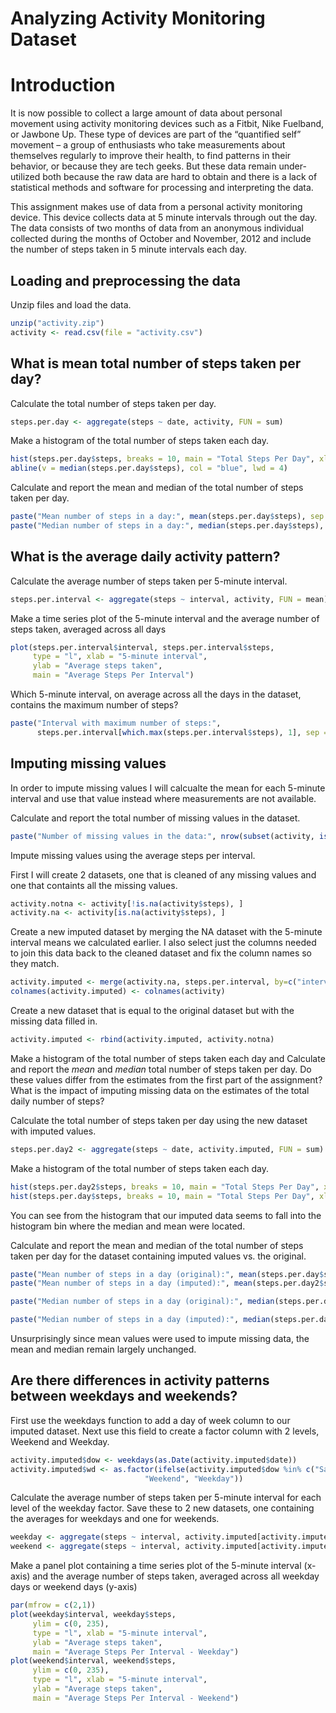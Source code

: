 Analyzing Activity Monitoring Dataset
=========================

# Introduction

It is now possible to collect a large amount of data about personal movement using activity monitoring devices such as a Fitbit, Nike Fuelband, or Jawbone Up. These type of devices are part of the “quantified self” movement – a group of enthusiasts who take measurements about themselves regularly to improve their health, to find patterns in their behavior, or because they are tech geeks. But these data remain under-utilized both because the raw data are hard to obtain and there is a lack of statistical methods and software for processing and interpreting the data.  

This assignment makes use of data from a personal activity monitoring device. This device collects data at 5 minute intervals through out the day. The data consists of two months of data from an anonymous individual collected during the months of October and November, 2012 and include the number of steps taken in 5 minute intervals each day.  

## Loading and preprocessing the data

Unzip files and load the data.

```r
unzip("activity.zip")
activity <- read.csv(file = "activity.csv")
```

## What is mean total number of steps taken per day?

Calculate the total number of steps taken per day.

```r
steps.per.day <- aggregate(steps ~ date, activity, FUN = sum)
```

Make a histogram of the total number of steps taken each day.

```r
hist(steps.per.day$steps, breaks = 10, main = "Total Steps Per Day", xlab = "Total Steps")
abline(v = median(steps.per.day$steps), col = "blue", lwd = 4)
```

Calculate and report the mean and median of the total number of steps taken per day.

```r
paste("Mean number of steps in a day:", mean(steps.per.day$steps), sep = " ")
paste("Median number of steps in a day:", median(steps.per.day$steps), sep = " ")
```

## What is the average daily activity pattern?

Calculate the average number of steps taken per 5-minute interval.

```r
steps.per.interval <- aggregate(steps ~ interval, activity, FUN = mean)
```

Make a time series plot of the 5-minute interval and the average number of steps taken, averaged across all days 

```r
plot(steps.per.interval$interval, steps.per.interval$steps, 
     type = "l", xlab = "5-minute interval", 
     ylab = "Average steps taken", 
     main = "Average Steps Per Interval")
```

Which 5-minute interval, on average across all the days in the dataset, contains the maximum number of steps?

```r
paste("Interval with maximum number of steps:", 
      steps.per.interval[which.max(steps.per.interval$steps), 1], sep = " ")
```

## Imputing missing values

In order to impute missing values I will calcualte the mean for each 5-minute interval and use that value instead where measurements are not available. 

Calculate and report the total number of missing values in the dataset.

```r
paste("Number of missing values in the data:", nrow(subset(activity, is.na(steps))), sep = " ")
```

Impute missing values using the average steps per interval.  

First I will create 2 datasets, one that is cleaned of any missing values and one that containts all the missing values. 

```r
activity.notna <- activity[!is.na(activity$steps), ]
activity.na <- activity[is.na(activity$steps), ]
```

Create a new imputed dataset by merging the NA dataset with the 5-minute interval means we calculated earlier. I also select just the columns needed to join this data back to the cleaned dataset and fix the column names so they match. 

```r
activity.imputed <- merge(activity.na, steps.per.interval, by=c("interval"))[, c(4, 3, 1)]
colnames(activity.imputed) <- colnames(activity)
```

Create a new dataset that is equal to the original dataset but with the missing data filled in.

```r
activity.imputed <- rbind(activity.imputed, activity.notna)
```

Make a histogram of the total number of steps taken each day and Calculate and report the *mean* and *median* total number of steps taken per day. Do these values differ from the estimates from the first part of the assignment? What is the impact of imputing missing data on the estimates of the total daily number of steps?

Calculate the total number of steps taken per day using the new dataset with imputed values. 

```r
steps.per.day2 <- aggregate(steps ~ date, activity.imputed, FUN = sum)
```

Make a histogram of the total number of steps taken each day.

```r
hist(steps.per.day2$steps, breaks = 10, main = "Total Steps Per Day", xlab = "Total Steps", col = "red")
hist(steps.per.day$steps, breaks = 10, main = "Total Steps Per Day", xlab = "Total Steps", col = "blue", add = T)
```

You can see from the histogram that our imputed data seems to fall into the histogram bin where the median and mean were located. 

Calculate and report the mean and median of the total number of steps taken per day for the dataset containing imputed values vs. the original.

```r
paste("Mean number of steps in a day (original):", mean(steps.per.day$steps), sep = " ")
paste("Mean number of steps in a day (imputed):", mean(steps.per.day2$steps), sep = " ")
```


```r
paste("Median number of steps in a day (original):", median(steps.per.day$steps), sep = " ")

paste("Median number of steps in a day (imputed):", median(steps.per.day2$steps), sep = " ")
```

Unsurprisingly since mean values were used to impute missing data, the mean and median remain largely unchanged. 

## Are there differences in activity patterns between weekdays and weekends?

First use the weekdays function to add a day of week column to our imputed dataset. Next use this field to create a factor column with 2 levels, Weekend and Weekday.  

```r
activity.imputed$dow <- weekdays(as.Date(activity.imputed$date))
activity.imputed$wd <- as.factor(ifelse(activity.imputed$dow %in% c("Saturday","Sunday"), 
                              "Weekend", "Weekday"))   
```

Calculate the average number of steps taken per 5-minute interval for each level of the weekday factor. Save these to 2 new datasets, one containing the averages for weekdays and one for weekends. 

```r
weekday <- aggregate(steps ~ interval, activity.imputed[activity.imputed$wd == "Weekday", ], FUN = mean)
weekend <- aggregate(steps ~ interval, activity.imputed[activity.imputed$wd == "Weekend", ], FUN = mean)
```

Make a panel plot containing a time series plot of the 5-minute interval (x-axis) and the average number of steps taken, averaged across all weekday days or weekend days (y-axis)

```r
par(mfrow = c(2,1))
plot(weekday$interval, weekday$steps, 
     ylim = c(0, 235),
     type = "l", xlab = "5-minute interval", 
     ylab = "Average steps taken", 
     main = "Average Steps Per Interval - Weekday")
plot(weekend$interval, weekend$steps, 
     ylim = c(0, 235),
     type = "l", xlab = "5-minute interval", 
     ylab = "Average steps taken", 
     main = "Average Steps Per Interval - Weekend")
```

